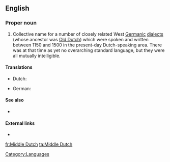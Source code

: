 ==English==
{{wikipedia}}

===Proper noun===
{{en-proper noun|sg=[[middle|Middle]] [[Dutch]]}}

# Collective name for a number of closely related West [[Germanic]] [[dialect]]s (whose ancestor was [[Old Dutch]]) which were spoken and written between 1150 and 1500 in the present-day Dutch-speaking area. There was at that time as yet no overarching standard language, but they were all mutually intelligible.

====Translations====
{{trans-top|the Middle Dutch language}}
* Dutch: {{t|nl|Middelnederlands|n}}
{{trans-mid}}
* German: {{t|de|Mittelniederländisch|n}}
{{trans-bottom}}

====See also====
*{{langcat}}

====External links====
* {{ISO 639|3code=dum}}

[[Category:Languages]]

[[fr:Middle Dutch]]
[[ta:Middle Dutch]]